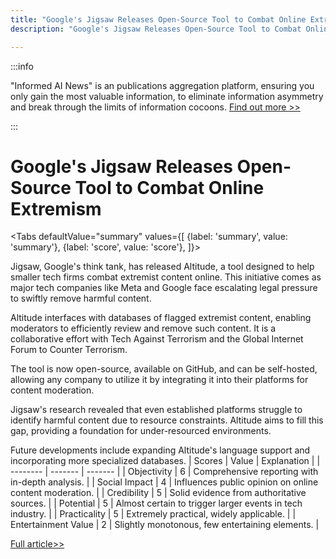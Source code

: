 ```yaml
---
title: "Google's Jigsaw Releases Open-Source Tool to Combat Online Extremism"
description: "Google's Jigsaw Releases Open-Source Tool to Combat Online Extremism"

---
```



:::info

"Informed AI News" is an publications aggregation platform, ensuring you only gain the most valuable information, to eliminate information asymmetry and break through the limits of information cocoons.  [Find out more >>](/)

:::

# Google's Jigsaw Releases Open-Source Tool to Combat Online Extremism


<Tabs
	defaultValue="summary"
	values={[
	{label: 'summary', value: 'summary'},
	{label: 'score', value: 'score'},
]}>
<TabItem value="summary">


Jigsaw, Google's think tank, has released Altitude, a tool designed to help smaller tech firms combat extremist content online. This initiative comes as major tech companies like Meta and Google face escalating legal pressure to swiftly remove harmful content.

Altitude interfaces with databases of flagged extremist content, enabling moderators to efficiently review and remove such content. It is a collaborative effort with Tech Against Terrorism and the Global Internet Forum to Counter Terrorism.

The tool is now open-source, available on GitHub, and can be self-hosted, allowing any company to utilize it by integrating it into their platforms for content moderation.

Jigsaw's research revealed that even established platforms struggle to identify harmful content due to resource constraints. Altitude aims to fill this gap, providing a foundation for under-resourced environments.

Future developments include expanding Altitude's language support and incorporating more specialized databases.
</TabItem>
<TabItem value="score">
	| Scores     | Value   | Explanation |
	| -------- | ------- | ------- |
	| Objectivity  | 6    | Comprehensive reporting with in-depth analysis.    |
	| Social Impact | 4     | Influences public opinion on online content moderation.    |
	| Credibility    | 5    | Solid evidence from authoritative sources.    |
	| Potential    | 5    | Almost certain to trigger larger events in tech industry.    |
	| Practicality    | 5    | Extremely practical, widely applicable.    |
	| Entertainment Value    | 2    | Slightly monotonous, few entertaining elements.    |
</TabItem>
</Tabs>

[Full article>>](https://techcrunch.com/2024/07/22/googles-jigsaw-open-sources-altitude-to-help-online-platforms-weed-out-extremist-content/)
